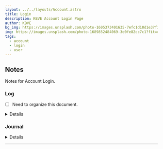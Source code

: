 ```yaml
---
layout: ../../layouts/Account.astro
title: Login
description: KBVE Account Login Page
author: KBVE
bg_img: https://images.unsplash.com/photo-1605373401635-7efc1d10d1e3?fit=crop&w=1400&h=700&q=75
img: https://images.unsplash.com/photo-1689852484069-3e0fe82cc7c1?fit=crop&w=1400&h=700&q=75
tags:
  - account
  - login
  - user
---
```






<Login />

<MDXJS>

## Notes

Notes for Account Login.

### Log

- [ ] Need to organize this document.

<Details data="Closed">

### Closed

- [x] Create login.mdx under Account collection.
- [x] Add Imports for the login.mdx.

</Details>

### Journal

<Details data="J1">

#### J1

##### 07-30-2023

Here we go! Doing another round of the login page!

</Details>

</MDXJS>

---
